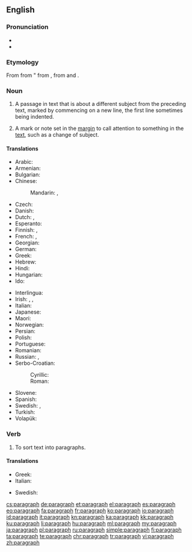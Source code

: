 ==English==

===Pronunciation===
* {{IPA|/ˈpɛɹəɡɹæf/}}
* {{audio|en-us-paragraph.ogg|Audio (US)}}

===Etymology===
From {{etyl|frm|en}} {{term|paragraphe|lang=frm}} from {{etyl|la|en}} {{term|paragraphus||sign for start of a new section of discourse|lang=la}} " from {{etyl|grc|en}} {{term|παράγραφος|lang=grc}}, from {{term|παρά||beside|lang=grc}} and {{term|γράφω||I write|lang=grc}}.

===Noun===
{{wikipedia}}
{{en-noun}}

# A passage in text that is about a different subject from the preceding text, marked by commencing on a new line, the first line sometimes being indented.
# {{context|originally|lang=en}} A mark or note set in the [[margin]] to call attention to something in the [[text]], such as a change of subject.

====Translations====
{{trans-top|passage in text}}
* Arabic: {{t|ar|فقرة|f|tr=fíqra}}
* Armenian: {{t|hy|պարբերություն|tr=parberut'yun}}
* Bulgarian: {{t+|bg|параграф|m|tr=paragráf|sc=Cyrl}}
* Chinese:
*: Mandarin: {{t+|cmn|段|tr=duàn|sc=Hani}},  {{t+|cmn|段落|tr=duànluò|sc=Hani}}
* Czech: {{t|cs|odstavec|m}}
* Danish: {{t|da|paragraf|c}}
* Dutch: {{t+|nl|alinea|f}}, {{t+|nl|paragraaf|m}}
* Esperanto: {{t|eo|paragrafo}}
* Finnish: {{t+|fi|kappale}}, {{t|fi|paragraafi}}
* French: {{t+|fr|paragraphe|m}},  {{t+|fr|alinéa|m}}
* Georgian: {{t+|ka|აბზაცი|tr=abzac'i|sc=Geor}}
* German: {{t+|de|Absatz|m}}
* Greek: {{t+|el|παράγραφος|f|tr=parágrafos}}
* Hebrew: {{t|he|פסקה|f|tr=piská}}
* Hindi: {{t|hi|अनुच्छेद|tr=anucchēd|sc=Deva}}
* Hungarian: {{t+|hu|bekezdés}}
* Ido: {{t+|io|paragrafo}}
{{trans-mid}}
* Interlingua: {{t|ia|paragrapho}}
* Irish: {{t|ga|paragraf|m}}, {{t|ga|alt|m}}, {{t|ga|mír|f}}
* Italian: {{t+|it|paragrafo|m}}
* Japanese: {{t|ja|段落|tr=だんらく, danraku}}
* Maori: {{t|mi|whiti}}
* Norwegian: {{t|no|avsnitt}}
* Persian: {{t+|fa|بند|tr=bănd}}
* Polish: {{t+|pl|akapit|m}}
* Portuguese: {{t+|pt|parágrafo|m}}
* Romanian: {{t+|ro|paragraf|n}}
* Russian: {{t+|ru|параграф|m|tr=parágraf}}, {{t+|ru|абзац|m|tr=abzác}}
* Serbo-Croatian:
*: Cyrillic: {{t|sh|пасус|m|sc=Cyrl}}
*: Roman: {{t|sh|pasus|m|sc=Latn}}
* Slovene: {{t|sl|odstavek|m}}
* Spanish: {{t+|es|párrafo|m}}
* Swedish: {{t+|sv|paragraf|c}}, {{t+|sv|avsnitt}}
* Turkish: {{t+|tr|paragraf}}
* Volapük: {{t+|vo|bagaf}}
{{trans-bottom}}

===Verb===
{{en-verb}}

# To sort text into paragraphs.

====Translations====
{{trans-top|sort text into paragraphs}}
* Greek: {{t|el|παραγραφοποιώ|tr=paragrafopoió}}
* Italian: {{t|it|paragrafare}}
{{trans-mid}}
* Swedish: {{t|sv|styckindela}}
{{trans-bottom}}

[[cs:paragraph]]
[[de:paragraph]]
[[et:paragraph]]
[[el:paragraph]]
[[es:paragraph]]
[[eo:paragraph]]
[[fa:paragraph]]
[[fr:paragraph]]
[[ko:paragraph]]
[[io:paragraph]]
[[id:paragraph]]
[[it:paragraph]]
[[kn:paragraph]]
[[ka:paragraph]]
[[kk:paragraph]]
[[ku:paragraph]]
[[li:paragraph]]
[[hu:paragraph]]
[[ml:paragraph]]
[[my:paragraph]]
[[ja:paragraph]]
[[pl:paragraph]]
[[ru:paragraph]]
[[simple:paragraph]]
[[fi:paragraph]]
[[ta:paragraph]]
[[te:paragraph]]
[[chr:paragraph]]
[[tr:paragraph]]
[[vi:paragraph]]
[[zh:paragraph]]